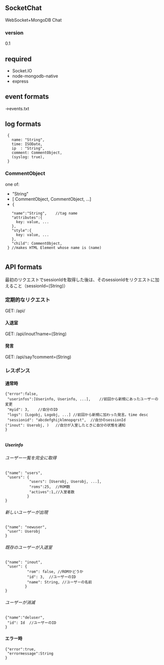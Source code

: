
== SocketChat ==
WebSocket+MongoDB Chat

=== version ===
0.1

== required ==
* Socket.IO
* node-mongodb-native
* express

== event formats ==
->events.txt
== log formats ==
  {
    name: "String",
    time: ISODate,
    ip  : "String",
    comment: CommentObject,
    (syslog: true),
  }

=== CommentObject ===
one of:

* "String"
* [ CommentObject, CommentObject, ...]
* {
    "name":"String",	//tag name
    "attributes":{
      key: value, ...
    },
    "style":{
      key: value, ...
    },
    "child": CommentObject,
  } //makes HTML Element whose name is (name)
    

== API formats ==
最初のリクエストでsessionIdを取得した後は、そのsessionIdをリクエストに加えること（sessionId=(String)）
=== 定期的なリクエスト ===
GET: /api/

==== 入退室 ====
GET: /api/inout?name=(String)

==== 発言 ====
GET: /api/say?comment=(String)

=== レスポンス ===
==== 通常時 ====
 {"error":false,
  "userinfos":[Userinfo, Userinfo, ...],	//前回から新規にあったユーザーの変更
  "myid": 3,	//自分のID
  "logs": [Logobj, Logobj, ...]	//前回から新規に加わった発言。time desc
  "sessionid": "abcdefghijklmnopqrst",	//自分のsessionId
 ("inout": Userobj, )	//自分が入室したときに自分の状態を通知
 }
  
===== Userinfo =====
====== ユーザー一覧を完全に取得 ======
 {"name": "users",
  "users": {
            "users": [Userobj, Userobj, ...],
            "roms":25,	//ROM数
            "actives":1,//入室者数
           }
 }
====== 新しいユーザーが出現 ======
 {"name": "newuser",
  "user": Userobj
 }
 
====== 既存のユーザーが入退室 ======
 {"name": "inout",
  "user": {
           "rom": false, //ROMかどうか
           "id": 3,	 //ユーザーのID
           "name": String, //ユーザーの名前
          }
 }
====== ユーザーが消滅 ======
 {"name":"deluser",
  "id": Id	//ユーザーのID
 }
==== エラー時 ====
 {"error":true,
  "errormessage":String
 }
 
